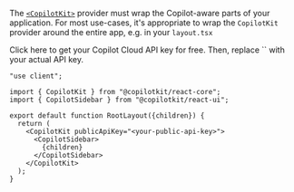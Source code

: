 
The [`<CopilotKit>`](/reference/components/CopilotKit) provider must wrap the Copilot-aware parts of your application.
For most use-cases, it's appropriate to wrap the `CopilotKit` provider around the entire app, e.g. in your `layout.tsx`

<Callout type="info">
    <LinkToCopilotCloud asButton={false}>Click here to get your Copilot Cloud API key for free</LinkToCopilotCloud>. Then, replace `<your-public-api-key>` with your actual API key.
</Callout>

```tsx title="layout.tsx" showLineNumbers
"use client";

import { CopilotKit } from "@copilotkit/react-core";
import { CopilotSidebar } from "@copilotkit/react-ui";

export default function RootLayout({children}) {
  return (
    <CopilotKit publicApiKey="<your-public-api-key>">
      <CopilotSidebar>
        {children}
      </CopilotSidebar>
    </CopilotKit>
  );
}
```
